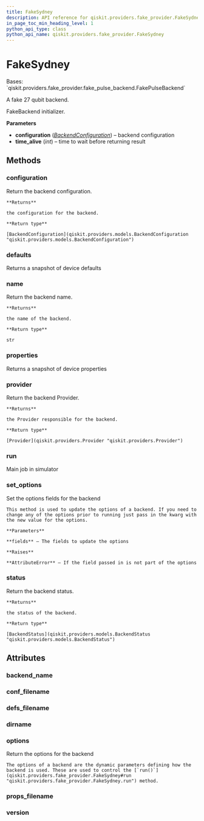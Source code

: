 ```yaml
---
title: FakeSydney
description: API reference for qiskit.providers.fake_provider.FakeSydney
in_page_toc_min_heading_level: 1
python_api_type: class
python_api_name: qiskit.providers.fake_provider.FakeSydney
---
```


# FakeSydney

<Class id="qiskit.providers.fake_provider.FakeSydney" isDedicatedPage={true} github="https://github.com/qiskit/qiskit/tree/stable/0.22/qiskit/providers/fake_provider/backends/sydney/fake_sydney.py" signature="FakeSydney">
  Bases: `qiskit.providers.fake_provider.fake_pulse_backend.FakePulseBackend`

  A fake 27 qubit backend.

  FakeBackend initializer.

  **Parameters**

  *   **configuration** ([*BackendConfiguration*](qiskit.providers.models.BackendConfiguration "qiskit.providers.models.BackendConfiguration")) – backend configuration
  *   **time\_alive** (*int*) – time to wait before returning result

  ## Methods

  ### configuration

  <Function id="qiskit.providers.fake_provider.FakeSydney.configuration" name="configuration" signature="FakeSydney.configuration()">
    Return the backend configuration.

    **Returns**

    the configuration for the backend.

    **Return type**

    [BackendConfiguration](qiskit.providers.models.BackendConfiguration "qiskit.providers.models.BackendConfiguration")
  </Function>

  ### defaults

  <Function id="qiskit.providers.fake_provider.FakeSydney.defaults" name="defaults" signature="FakeSydney.defaults()">
    Returns a snapshot of device defaults
  </Function>

  ### name

  <Function id="qiskit.providers.fake_provider.FakeSydney.name" name="name" signature="FakeSydney.name()">
    Return the backend name.

    **Returns**

    the name of the backend.

    **Return type**

    str
  </Function>

  ### properties

  <Function id="qiskit.providers.fake_provider.FakeSydney.properties" name="properties" signature="FakeSydney.properties()">
    Returns a snapshot of device properties
  </Function>

  ### provider

  <Function id="qiskit.providers.fake_provider.FakeSydney.provider" name="provider" signature="FakeSydney.provider()">
    Return the backend Provider.

    **Returns**

    the Provider responsible for the backend.

    **Return type**

    [Provider](qiskit.providers.Provider "qiskit.providers.Provider")
  </Function>

  ### run

  <Function id="qiskit.providers.fake_provider.FakeSydney.run" name="run" signature="FakeSydney.run(run_input, **kwargs)">
    Main job in simulator
  </Function>

  ### set\_options

  <Function id="qiskit.providers.fake_provider.FakeSydney.set_options" name="set_options" signature="FakeSydney.set_options(**fields)">
    Set the options fields for the backend

    This method is used to update the options of a backend. If you need to change any of the options prior to running just pass in the kwarg with the new value for the options.

    **Parameters**

    **fields** – The fields to update the options

    **Raises**

    **AttributeError** – If the field passed in is not part of the options
  </Function>

  ### status

  <Function id="qiskit.providers.fake_provider.FakeSydney.status" name="status" signature="FakeSydney.status()">
    Return the backend status.

    **Returns**

    the status of the backend.

    **Return type**

    [BackendStatus](qiskit.providers.models.BackendStatus "qiskit.providers.models.BackendStatus")
  </Function>

  ## Attributes

  ### backend\_name

  <Attribute id="qiskit.providers.fake_provider.FakeSydney.backend_name" name="backend_name" attributeValue="'fake_sydney'" />

  ### conf\_filename

  <Attribute id="qiskit.providers.fake_provider.FakeSydney.conf_filename" name="conf_filename" attributeValue="'conf_sydney.json'" />

  ### defs\_filename

  <Attribute id="qiskit.providers.fake_provider.FakeSydney.defs_filename" name="defs_filename" attributeValue="'defs_sydney.json'" />

  ### dirname

  <Attribute id="qiskit.providers.fake_provider.FakeSydney.dirname" name="dirname" attributeValue="'/home/runner/work/qiskit/qiskit/.tox/docs/lib/python3.8/site-packages/qiskit/providers/fake_provider/backends/sydney'" />

  ### options

  <Attribute id="qiskit.providers.fake_provider.FakeSydney.options" name="options">
    Return the options for the backend

    The options of a backend are the dynamic parameters defining how the backend is used. These are used to control the [`run()`](qiskit.providers.fake_provider.FakeSydney#run "qiskit.providers.fake_provider.FakeSydney.run") method.
  </Attribute>

  ### props\_filename

  <Attribute id="qiskit.providers.fake_provider.FakeSydney.props_filename" name="props_filename" attributeValue="'props_sydney.json'" />

  ### version

  <Attribute id="qiskit.providers.fake_provider.FakeSydney.version" name="version" attributeValue="1" />
</Class>

